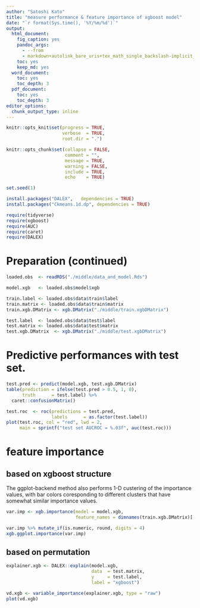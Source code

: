 ```yaml
---
author: "Satoshi Kato"
title: "measure performance & feature importance of xgboost model"
date: "`r format(Sys.time(), '%Y/%m/%d')`"
output:
  html_document:
    fig_caption: yes
    pandoc_args:
      - --from
      - markdown+autolink_bare_uris+tex_math_single_backslash-implicit_figures
    toc: yes
    keep_md: yes
  word_document:
    toc: yes
    toc_depth: 3
  pdf_document:
    toc: yes
    toc_depth: 3
editor_options: 
  chunk_output_type: inline
---
```


```r
knitr::opts_knit$set(progress = TRUE, 
                     verbose  = TRUE, 
                     root.dir = ".")

knitr::opts_chunk$set(collapse = FALSE, 
                      comment = "", 
                      message = TRUE, 
                      warning = FALSE, 
                      include = TRUE,
                      echo    = TRUE)

set.seed(1)
```

```r
install.packages("DALEX",   dependencies = TRUE)
install.packages("Ckmeans.1d.dp", dependencies = TRUE)

```

```r
require(tidyverse)
require(xgboost)
require(AUC)
require(caret)
require(DALEX)

```

# Preparation (continued)

```r
loaded.obs  <- readRDS("./middle/data_and_model.Rds")

model.xgb   <- loaded.obs$model$xgb 

train.label <- loaded.obs$data$train$label
train.matrix <- loaded.obs$data$train$matrix
train.xgb.DMatrix <- xgb.DMatrix("./middle/train.xgbDMatrix")

test.label  <- loaded.obs$data$test$label
test.matrix <- loaded.obs$data$test$matrix
test.xgb.DMatrix  <- xgb.DMatrix("./middle/test.xgbDMatrix")

```

# Predictive performances with test set.

```r
test.pred <- predict(model.xgb, test.xgb.DMatrix)
table(prediction = ifelse(test.pred > 0.5, 1, 0), 
      truth      = test.label) %>% 
  caret::confusionMatrix()

test.roc  <- roc(predictions = test.pred, 
                 labels      = as.factor(test.label))
plot(test.roc, col = "red", lwd = 2,
     main = sprintf("test set AUCROC = %.03f", auc(test.roc)))

```

# feature importance

## based on xgboost structure

The ggplot-backend method also performs 1-D custering of the importance values, with bar colors coresponding to different clusters that have somewhat similar importance values.

```r
var.imp <- xgb.importance(model = model.xgb,
                          feature_names = dimnames(train.xgb.DMatrix)[[2]])

var.imp %>% mutate_if(is.numeric, round, digits = 4)
xgb.ggplot.importance(var.imp)

```

## based on permutation 

```r
explainer.xgb <- DALEX::explain(model.xgb, 
                                data  = test.matrix, 
                                y     = test.label, 
                                label = "xgboost")

vd.xgb <- variable_importance(explainer.xgb, type = "raw")
plot(vd.xgb)
```


